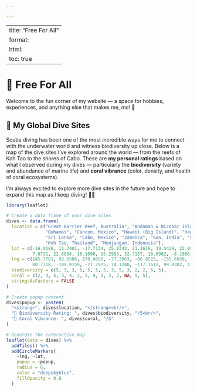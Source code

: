 ```yaml
---

---
```


---
title: "Free For All"
format:
  html:
    toc: true
---

# 🎉 Free For All

Welcome to the fun corner of my website — a space for hobbies, experiences, and anything else that makes me, *me*! 🌟

## 🌊 My Global Dive Sites

Scuba diving has been one of the most incredible ways for me to connect with the underwater world and witness biodiversity up close. Below is a map of the dive sites I've explored around the world — from the reefs of Koh Tao to the shores of Cabo. These are **my personal ratings** based on what I observed during my dives — particularly the **biodiversity** (variety and abundance of marine life) and **coral vibrance** (color, density, and health of coral ecosystems).

I’m always excited to explore more dive sites in the future and hope to expand this map as I keep diving! 🐠💦

```r
library(leaflet)

# Create a data frame of your dive sites
dives <- data.frame(
  location = c("Great Barrier Reef, Australia", "Andaman & Nicobar Islands, India", "Fiji",
               "Bahamas", "Cancun, Mexico", "Hawaii (Big Island)", "Hawaii (Kauai)",
               "Sri Lanka", "Cabo, Mexico", "Jamaica", "Goa, India", "San Diego, USA",
               "Koh Tao, Thailand", "Menjangan, Indonesia"),
  lat = c(-16.9186, 11.7401, -17.7134, 25.0343, 21.1619, 19.5429, 22.0964,
          7.8731, 22.8894, 18.1096, 15.2993, 32.7157, 10.0982, -8.1086),
  lng = c(145.7781, 92.6586, 178.0650, -77.3963, -86.8515, -155.6659, -159.5261,
          80.7718, -109.9159, -77.2975, 74.1240, -117.1611, 99.8382, 114.5420),
  biodiversity = c(5, 3, 3, 5, 5, 5, 5, 3, 5, 3, 2, 2, 5, 5),
  coral = c(2, 4, 5, 3, 4, 2, 5, 4, 3, 3, 2, NA, 5, 5),
  stringsAsFactors = FALSE
)

# Create popup content
dives$popup <- paste0(
  "<strong>", dives$location, "</strong><br/>",
  "🧬 Biodiversity Rating: ", dives$biodiversity, "/5<br/>",
  "🌈 Coral Vibrance: ", dives$coral, "/5"
)

# Generate the interactive map
leaflet(data = dives) %>%
  addTiles() %>%
  addCircleMarkers(
    ~lng, ~lat,
    popup = ~popup,
    radius = 6,
    color = "deepskyblue",
    fillOpacity = 0.8
  )
```
